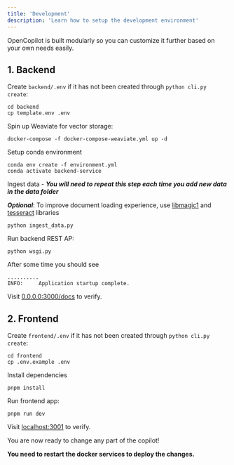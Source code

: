 ```yaml
---
title: 'Development'
description: 'Learn how to setup the development environment'
---
```

OpenCopilot is built modularly so you can customize it further based on your own needs easily.

## 1. Backend

Create `backend/.env` if it has not been created through `python cli.py create`:

```shell
cd backend
cp template.env .env
```

Spin up Weaviate for vector storage:

```shell
docker-compose -f docker-compose-weaviate.yml up -d
```

Setup conda environment
```shell
conda env create -f environment.yml
conda activate backend-service
```

Ingest data - ***You will need to repeat this step each time you add new data in the data folder***

***Optional***: To improve document loading experience, use
[libmagic1](https://github.com/ahupp/python-magic#installation) and
[tesseract](https://github.com/madmaze/pytesseract#installation) libraries

```shell
python ingest_data.py
```

Run backend REST AP:

```shell
python wsgi.py
```

After some time you should see
```
..........
INFO:     Application startup complete.
```

Visit [0.0.0.0:3000/docs](http://0.0.0.0:3000/docs) to verify.

## 2. Frontend

Create `frontend/.env` if it has not been created through `python cli.py create`:

```shell
cd frontend
cp .env.example .env
```

Install dependencies
```
pnpm install
```

Run frontend app:
```
pnpm run dev
```

Visit [localhost:3001](localhost:3001) to verify.


You are now ready to change any part of the copilot!

**You need to restart the docker services to deploy the changes.**